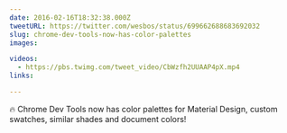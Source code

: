 ```yaml
---
date: 2016-02-16T18:32:38.000Z
tweetURL: https://twitter.com/wesbos/status/699662688683692032
slug: chrome-dev-tools-now-has-color-palettes
images:

videos:
  - https://pbs.twimg.com/tweet_video/CbWzfh2UUAAP4pX.mp4
links:

---
```

🔥 Chrome Dev Tools now has color palettes for Material Design, custom swatches, similar shades and document colors!
